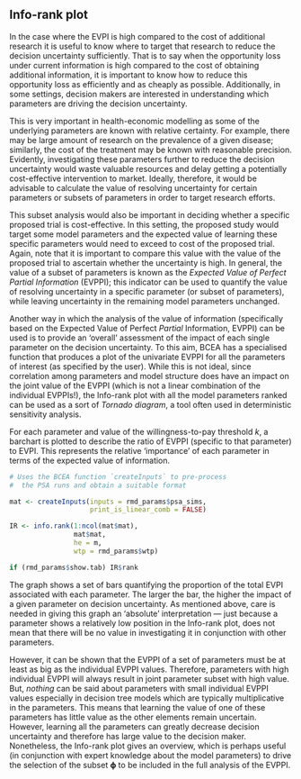 
## Info-rank plot

In the case where the EVPI is high compared to the cost of additional research it is useful to know where to target that research to reduce the decision uncertainty sufficiently. That is to say when the opportunity loss under current information is high compared to the cost of obtaining additional information, it is important to know how to reduce this opportunity loss as efficiently and as cheaply as possible. Additionally, in some settings, decision makers are interested in understanding which parameters are driving the decision uncertainty.

This is very important in health-economic modelling as some of the underlying parameters are known with relative certainty. For example, there may be large amount of research on the prevalence of a given disease; similarly, the cost of the treatment may be known with reasonable precision. Evidently, investigating these parameters further to reduce the decision uncertainty would waste valuable resources and delay getting a potentially cost-effective intervention to market. Ideally, therefore, it would be advisable to calculate the value of resolving uncertainty for certain parameters or subsets of parameters in order to target research efforts. 

This subset analysis would also be important in deciding whether a specific proposed trial is cost-effective. In this setting, the proposed study would target some model parameters and the expected value of learning these specific parameters would need to exceed to cost of the proposed trial. Again, note that it is important to compare this value with the value of the proposed trial to ascertain whether the uncertainty is high. In general, the value of a subset of parameters is known as the _Expected Value of Perfect Partial Information_ (EVPPI); this indicator can be used to quantify the value of resolving uncertainty in a specific parameter (or subset of parameters), while leaving uncertainty in the remaining model parameters unchanged. 

Another way in which the analysis of the value of information (specifically based on the Expected Value of Perfect _Partial_ Information, EVPPI) can be used is to provide an 'overall' assessment of the impact of each single parameter on the decision uncertainty. To this aim, BCEA has a specialised function that produces a plot of the univariate EVPPI for all the parameters of interest (as specified by the user). While this is not ideal, since correlation among parameters and model structure does have an impact on the joint value of the EVPPI (which is not a linear combination of the individual EVPPIs!), the Info-rank plot with all the model parameters ranked can be used as a sort of _Tornado diagram_, a tool often used in deterministic sensitivity analysis.

For each parameter and value of the willingness-to-pay threshold $k$, a barchart is plotted to describe the ratio of EVPPI (specific to that parameter) to EVPI. This represents the relative 'importance' of each parameter in terms of the expected value of information.

```{r, echo=echo, fig.width=6.6, fig.height=6.6, fig.align=align, warning=FALSE, message=FALSE, comment=NA}
# Uses the BCEA function `createInputs` to pre-process 
#  the PSA runs and obtain a suitable format

mat <- createInputs(inputs = rmd_params$psa_sims,
                    print_is_linear_comb = FALSE)

IR <- info.rank(1:ncol(mat$mat),
                mat$mat,
                he = m,
                wtp = rmd_params$wtp)

if (rmd_params$show.tab) IR$rank
```

The graph shows a set of bars quantifying the proportion of the total EVPI associated with each parameter. The larger the bar, the higher the impact of a given parameter on decision uncertainty. As mentioned above, care is needed in giving this graph an 'absolute' interpretation --- just because a parameter shows a relatively low position in the Info-rank plot, does not mean that there will be no value in investigating it in conjunction with other parameters. 

However, it can be shown that the EVPPI of a set of parameters must be at least as big as the individual EVPPI values. Therefore, parameters with high individual EVPPI will always result in joint parameter subset with high value. But, _nothing_ can be said about parameters with small individual EVPPI values especially in decision tree models which are typically multiplicative in the parameters. This means that learning the value of one of these parameters has little value as the other elements remain uncertain. However, learning all the parameters can greatly decrease decision uncertainty and therefore has large value to the decision maker. Nonetheless, the Info-rank plot gives an overview, which is perhaps useful (in conjunction with expert knowledge about the model parameters) to drive the selection of the subset $\bm\phi$ to be included in the full analysis of the EVPPI.

